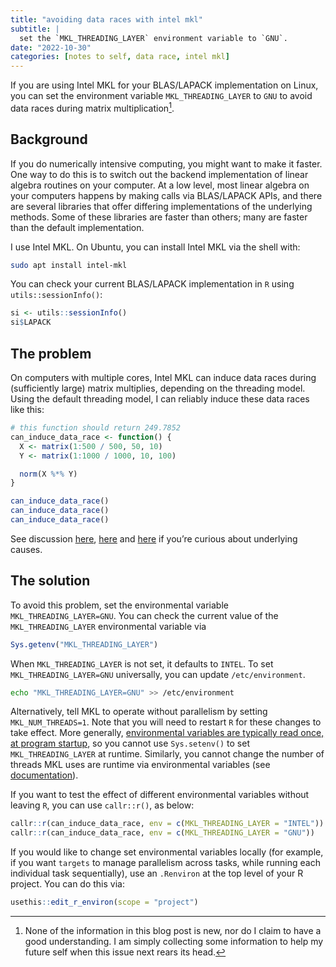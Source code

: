 ```yaml
---
title: "avoiding data races with intel mkl"
subtitle: |
  set the `MKL_THREADING_LAYER` environment variable to `GNU`.
date: "2022-10-30"
categories: [notes to self, data race, intel mkl]
---
```


If you are using Intel MKL for your BLAS/LAPACK implementation on Linux, you can set the environment variable `MKL_THREADING_LAYER` to `GNU` to avoid data races during matrix multiplication^[None of the information in this blog post is new, nor do I claim to have a good understanding. I am simply collecting some information to help my future self when this issue next rears its head.].

## Background

If you do numerically intensive computing, you might want to make it faster. One way to do this is to switch out the backend implementation of linear algebra routines on your computer. At a low level, most linear algebra on your computers happens by making calls via BLAS/LAPACK APIs, and there are several libraries that offer differing implementations of the underlying methods. Some of these libraries are faster than others; many are faster than the default implementation.

I use Intel MKL. On Ubuntu, you can install Intel MKL via the shell with:

``` sh
sudo apt install intel-mkl
```

You can check your current BLAS/LAPACK implementation in `R` using `utils::sessionInfo()`:

```r
si <- utils::sessionInfo()
si$LAPACK
```

## The problem

On computers with multiple cores, Intel MKL can induce data races during (sufficiently large) matrix multiplies, depending on the threading model. Using the default threading model, I can reliably induce these data races like this:

```r
# this function should return 249.7852
can_induce_data_race <- function() {
  X <- matrix(1:500 / 500, 50, 10)
  Y <- matrix(1:1000 / 1000, 10, 100)

  norm(X %*% Y)
}

can_induce_data_race()
can_induce_data_race()
can_induce_data_race()
```

See discussion [here](https://github.com/eddelbuettel/mkl4deb/issues/2), [here](https://bugs.debian.org/cgi-bin/bugreport.cgi?bug=921193#12) and [here](https://github.com/eddelbuettel/mkl4deb/issues/9) if you're curious about underlying causes.

## The solution

To avoid this problem, set the environmental variable `MKL_THREADING_LAYER=GNU`. You can check the current value of the `MKL_THREADING_LAYER` environmental variable via

```r
Sys.getenv("MKL_THREADING_LAYER")
```

When `MKL_THREADING_LAYER` is not set, it defaults to `INTEL`. To set `MKL_THREADING_LAYER=GNU` universally, you can update `/etc/environment`.

``` sh
echo "MKL_THREADING_LAYER=GNU" >> /etc/environment
```

Alternatively, tell MKL to operate without parallelism by setting `MKL_NUM_THREADS=1`. Note that you will need to restart `R` for these changes to take effect. More generally, [environmental variables are typically read once, at program startup](https://stackoverflow.com/a/74212620/5563099), so you cannot use `Sys.setenv()` to set `MKL_THREADING_LAYER` at runtime. Similarly, you cannot change the number of threads MKL uses are runtime via environmental variables (see [documentation](https://www.intel.com/content/www/us/en/develop/documentation/onemkl-linux-developer-guide/top/managing-performance-and-memory/improving-performance-with-threading/changing-the-number-of-openmp-threads-at-run-time.html)).

If you want to test the effect of different environmental variables without leaving `R`, you can use `callr::r()`, as below:

```r
callr::r(can_induce_data_race, env = c(MKL_THREADING_LAYER = "INTEL"))
callr::r(can_induce_data_race, env = c(MKL_THREADING_LAYER = "GNU"))
```

If you would like to change set environmental variables locally (for example, if you want `targets` to manage parallelism across tasks, while running each individual task sequentially), use an `.Renviron` at the top level of your R project. You can do this via:

``` r
usethis::edit_r_environ(scope = "project")
```

